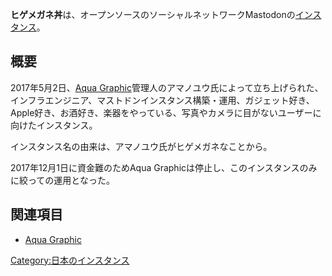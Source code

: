 {{infobox instance
|Name = '''ヒゲメガネ丼'''
|Domain = https://hige.alterna-cloud.com
|Country = 日本
|Admin = [https://hige.alterna-cloud.com/@amanoyu アマノユウ]
|Start = 2017年5月2日
|Kifu = なし
|Alias = なし
}}'''ヒゲメガネ丼'''は、オープンソースのソーシャルネットワークMastodonの[[インスタンス]]。

== 概要 ==
2017年5月2日、[[Aqua Graphic]]管理人のアマノユウ氏によって立ち上げられた、インフラエンジニア、マストドンインスタンス構築・運用、ガジェット好き、Apple好き、お酒好き、楽器をやっている、写真やカメラに目がないユーザーに向けたインスタンス。

インスタンス名の由来は、アマノユウ氏がヒゲメガネなことから。

2017年12月1日に資金難のためAqua Graphicは停止し、このインスタンスのみに絞っての運用となった。

== 関連項目 ==
* [[Aqua Graphic]]

{{DEFAULTSORT:higealternacloudcom}}
[[Category:日本のインスタンス]]